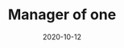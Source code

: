 ---
title: Manager of one
description: A short reflection on user experience and design.
date: 2020-10-12
readingTime: 1
---